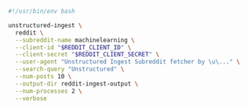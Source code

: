 ```bash Shell
#!/usr/bin/env bash

unstructured-ingest \
  reddit \
  --subreddit-name machinelearning \
  --client-id "$REDDIT_CLIENT_ID" \
  --client-secret "$REDDIT_CLIENT_SECRET" \
  --user-agent "Unstructured Ingest Subreddit fetcher by \u\..." \
  --search-query "Unstructured" \
  --num-posts 10 \
  --output-dir reddit-ingest-output \
  --num-processes 2 \
  --verbose
```
